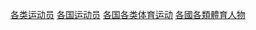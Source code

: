 {{Parent category}}
{{Categories by country|nocat}}
{{Category see also|依體育運動劃分的各國體育人物}}

[[Category:各类运动员|]]
[[Category:各国运动员|]]
[[Category:各国各类体育运动|]]
[[Category:各國各類體育人物|]]